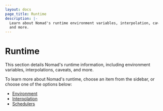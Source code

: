 ```yaml
---
layout: docs
page_title: Runtime
description: |-
  Learn about Nomad's runtime environment variables, interpolation, caveats,
  and more.
---
```


# Runtime

This section details Nomad's runtime information, including environment
variables, interpolations, caveats, and more.

To learn more about Nomad's runtime, choose an item from the sidebar, or choose
one of the options below:

- [Environment](/nomad/docs/runtime/environment)
- [Interpolation](/nomad/docs/runtime/interpolation)
- [Schedulers](/nomad/docs/schedulers)
